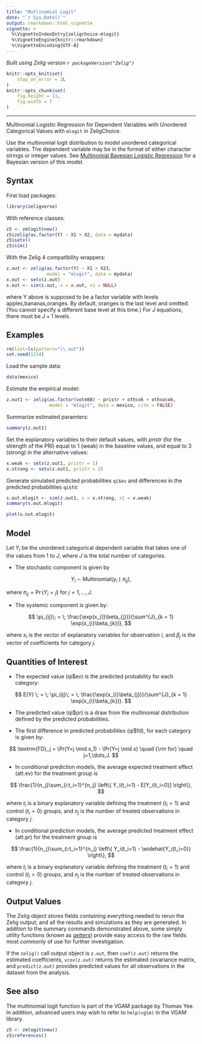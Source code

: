 ```yaml
---
title: "Mutlinomial Logit"
date: "`r Sys.Date()`"
output: rmarkdown::html_vignette
vignette: >
  %\VignetteIndexEntry{zeligchoice-mlogit}
  %\VignetteEngine{knitr::rmarkdown}
  %\VignetteEncoding{UTF-8}
---
```


*Built using Zelig version `r packageVersion("Zelig")`*

```r
knitr::opts_knit$set(
    stop_on_error = 2L
)
knitr::opts_chunk$set(
    fig.height = 11,
    fig.width = 7
)
```
---

Multinomial Logistic Regression for Dependent Variables with Unordered Categorical Values with `mlogit` in ZeligChoice.

Use the multinomial logit distribution to model unordered categorical
variables. The dependent variable may be in the format of either
character strings or integer values. See [Multinomial Bayesian Logistic Regression](zelig_mlogitbayes.html) for a Bayesian version of this
model.

Syntax
------

First load packages:

```r
library(zeligverse)
```

With reference classes:

```r
z5 <- zmlogit$new()
z5$zelig(as.factor(Y) ~ X1 + X2, data = mydata)
z5$setx()
z5$sim()
```

With the Zelig 4 compatibility wrappers:

```r
z.out <- zelig(as.factor(Y) ~ X1 + X23,
               model = "mlogit", data = mydata)
x.out <- setx(z.out)
s.out <- sim(z.out, x = x.out, x1 = NULL)

```

where Y above is supposed to be a factor variable with levels
apples,bananas,oranges. By default, oranges is the last level and
omitted. (You cannot specify a different base level at this time.) For
$J$ equations, there must be $J + 1$ levels.

Examples
------

```r
rm(list=ls(pattern="\\.out"))
set.seed(1234)
```

Load the sample data:

```r
data(mexico)
```

Estimate the empirical model:

```r
z.out1 <- zelig(as.factor(vote88) ~ pristr + othcok + othsocok,
                model = "mlogit", data = mexico, cite = FALSE)
```

Summarize estimated paramters:

```r
summary(z.out1)
```

Set the explanatory variables to their default values, with $pristr$
(for the strength of the PRI) equal to 1 (weak) in the baseline
values, and equal to 3 (strong) in the alternative values:

```r
x.weak <- setx(z.out1, pristr = 1)
x.strong <- setx(z.out1, pristr = 3)
```

Generate simulated predicted probabilities `qi$ev` and differences in the predicted probabilities `qi$fd`:

```r
s.out.mlogit <- sim(z.out1, x = x.strong, x1 = x.weak)
summary(s.out.mlogit)
```

```r
plot(s.out.mlogit)
```

Model
------

Let $Y_i$ be the unordered categorical dependent variable that
takes one of the values from 1 to $J$, where $J$ is the
total number of categories.

-  The stochastic component is given by


$$
    Y_i \; \sim \; \textrm{Multinomial}(y_{i} \mid \pi_{ij}),
$$

   where $\pi_{ij}=\Pr(Y_i=j)$ for $j=1,\dots,J$.

-  The systemic component is given by:


$$
    \pi_{ij}\; = \; \frac{\exp(x_{i}\beta_{j})}{\sum^{J}_{k = 1}
        \exp(x_{i}\beta_{k})},
$$

   where $x_i$ is the vector of explanatory variables for
   observation $i$, and $\beta_j$ is the vector of
   coefficients for category $j$.

Quantities of Interest
------

-  The expected value (qi$ev) is the predicted probability for each
   category:


$$
    E(Y) \; = \; \pi_{ij}\; = \; \frac{\exp(x_{i}\beta_{j})}{\sum^{J}_{k = 1}
        \exp(x_{i}\beta_{k})}.
$$

-  The predicted value (qi$pr) is a draw from the multinomial
   distribution defined by the predicted probabilities.

-  The first difference in predicted probabilities (qi$fd), for each
   category is given by:


$$
    \textrm{FD}_j = \Pr(Y=j \mid x_1) - \Pr(Y=j \mid x) \quad {\rm for}
        \quad j=1,\dots,J.
$$

-  In conditional prediction models, the average expected treatment
   effect (att.ev) for the treatment group is


$$
    \frac{1}{n_j}\sum_{i:t_i=1}^{n_j} \left\{ Y_i(t_i=1) -
        E[Y_i(t_i=0)] \right\},
$$

   where $t_{i}$ is a binary explanatory variable defining the
   treatment ($t_{i}=1$) and control ($t_{i}=0$) groups, and
   $n_j$ is the number of treated observations in category
   $j$.

-  In conditional prediction models, the average predicted treatment
   effect (att.pr) for the treatment group is


$$
    \frac{1}{n_j}\sum_{i:t_i=1}^{n_j} \left\{ Y_i(t_i=1) -
        \widehat{Y_i(t_i=0)} \right\},
$$

   where $t_{i}$ is a binary explanatory variable defining the
   treatment ($t_{i}=1$) and control ($t_{i}=0$) groups, and
   $n_j$ is the number of treated observations in category
   $j$.

Output Values
------

The Zelig object stores fields containing everything needed to
rerun the Zelig output, and all the results and simulations as they are
generated. In addition to the summary commands demonstrated above, some simply
utility functions (known as *[getters](getters.html)*) provide easy access to
the raw fields most commonly of use for further investigation.

If the `zelig()` call output object is `z.out`, then `coef(z.out)` returns
the estimated coefficients, `vcov(z.out)` returns the estimated covariance
matrix, and `predict(z.out)` provides predicted values for all observations
in the dataset from the analysis.

See also
------

The multinomial logit function is part of the VGAM package by Thomas
Yee. In addition, advanced users may wish to refer to `help(vglm)`
in the VGAM library.

```r
z5 <- zmlogit$new()
z5$references()
```
